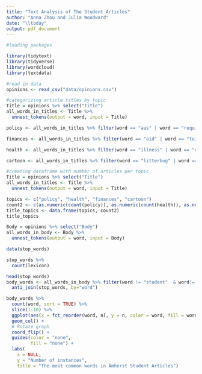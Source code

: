 ```yaml
---
title: "Text Analysis of The Student Articles"
author: "Anna Zhou and Julia Woodward"
date: "\\today"
output: pdf_document
---
```


```r
#loading packages

library(tidytext)
library(tidyverse)
library(wordcloud)
library(textdata)
```

```r
#read in data
opinions <- read_csv("data/opinions.csv")
```
```r
#categorizing article titles by topic 
Title = opinions %>% select("Title")
all_words_in_titles <- Title %>%
  unnest_tokens(output = word, input = Title)

policy <- all_words_in_titles %>% filter(word == "aas" | word == "requirements" | word == "Attendance"| word == "curriculum"| word == "constitution"| word == "j-term"| word == "mask"| word == "class"| word == "covid")

finances <- all_words_in_titles %>% filter(word == "aid" | word == "tuition"| word == "pay"| word == "money")

health <- all_words_in_titles %>% filter(word == "illness" | word == "covid"| word == "health"| word == "ableism" | word == "cancer")

cartoon <- all_words_in_titles %>% filter(word == "litterbug" | word == "punch")

```
```r
#creating dataframe with number of articles per topic
Title = opinions %>% select("Title")
all_words_in_titles <- Title %>%
  unnest_tokens(output = word, input = Title)

topics <- c("policy", "health", "finances", "cartoon")
count2 <- c(as.numeric(count(policy)), as.numeric(count(health)), as.numeric(count(finances)), as.numeric(count(cartoon)))
title_topics <- data.frame(topics, count2)
title_topics
```
```r
Body = opinions %>% select("Body")
all_words_in_body <- Body %>%
  unnest_tokens(output = word, input = Body)

data(stop_words)

stop_words %>% 
  count(lexicon)

head(stop_words)
body_words <- all_words_in_body %>% filter(word != "student"  & word!= "it’s") %>%
  anti_join(stop_words, by="word")

body_words %>%
  count(word, sort = TRUE) %>% 
  slice(1:10) %>%
  ggplot(aes(x = fct_reorder(word, n), y = n, color = word, fill = word)) +
  geom_col() +
  # Rotate graph
  coord_flip() +
  guides(color = "none", 
         fill = "none") +
  labs(
    x = NULL,
    y = "Number of instances",
    title = "The most common words in Amherst Student Articles")
```

